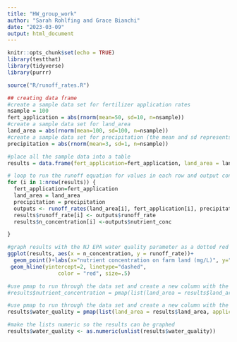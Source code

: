 ```yaml
---
title: "HW_group_work"
author: "Sarah Rohlfing and Grace Bianchi"
date: "2023-03-09"
output: html_document
---
```


```r
knitr::opts_chunk$set(echo = TRUE)
library(testthat)
library(tidyverse)
library(purrr)

source("R/runoff_rates.R")
```

```r
## creating data frame
#create a sample data set for fertilizer application rates
nsample = 100
fert_application = abs(rnorm(mean=50, sd=10, n=nsample))
#create a sample data set for land_area
land_area = abs(rnorm(mean=100, sd=100, n=nsample))
#create a sample data set for precipitation (the mean and sd represents the average monthly rainfall in NJ)
precipitation = abs(rnorm(mean=3, sd=1, n=nsample))

#place all the sample data into a table
results = data.frame(fert_application=fert_application, land_area = land_area, precipitation = precipitation, n_concentration=NA, runoff_rate=NA)
```

```r
# loop to run the runoff equation for values in each row and output concentration and runoff rate
for (i in 1:nrow(results)) {
  fert_application=fert_application
  land_area = land_area
  precipitation = precipitation
  outputs <- runoff_rates(land_area[i], fert_application[i], precipitation[i])
  results$runoff_rate[i] <- outputs$runoff_rate
  results$n_concentration[i] <-outputs$nutrient_conc

}

#graph results with the NJ EPA water quality parameter as a dotted red line
ggplot(results, aes(x = n_concentration, y = runoff_rate))+
  geom_point()+labs(x="nutrient concentration on farm land (mg/L)", y="runoff water quality", title = "Runoff water quality based on monthly sample rain events in NJ")+
 geom_hline(yintercept=2, linetype="dashed", 
                color = "red", size=.5)

```

```r
#use pmap to run through the data set and create a new column with the nutrient_conc function output 
#results$nutrient_concentration = pmap(list(land_area = results$land_area, application_rate = results$fert_application), #nutrient_conc)

#use pmap to run through the data set and create a new column with the runoff_rates function output
results$water_quality = pmap(list(land_area = results$land_area, application_rate = results$fert_application, precipitation = results$precipitation), runoff_rates)

#make the lists numeric so the results can be graphed
results$water_quality <- as.numeric(unlist(results$water_quality))
```

```r

```

